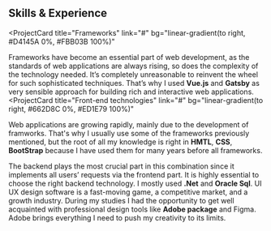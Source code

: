 ## Skills & Experience

<ProjectCard
  title="Frameworks"
  link="#"
  bg="linear-gradient(to right, #D4145A 0%, #FBB03B 100%)"
>
 Frameworks have become an essential part of web development, as the standards of web applications are always rising, so does the complexity of the technology needed. 
 It’s completely unreasonable to reinvent the wheel for such sophisticated techniques. That’s why I used <b>Vue.js</b> and <b>Gatsby</b> as very sensible approach for building rich 
 and interactive web applications.
</ProjectCard>
<ProjectCard
  title="Front-end technologies"
  link="#"
  bg="linear-gradient(to right, #662D8C 0%, #ED1E79 100%)"
>
  Web applications are growing rapidly, mainly due to the development of framworks. 
  That's why I usually use some of the frameworks previously mentioned, but the root of all my knowledge is right in <b>HMTL</b>, <b>CSS</b>, <b>BootStrap</b> because I have used them for many years before all frameworks.

</ProjectCard>
<ProjectCard
  title="Back-end technologies"
  link="#"
  bg="linear-gradient(to right, #009245 0%, #FCEE21 100%)"
>
  The backend plays the most crucial part in this combination since it implements all users’ requests via the frontend part. 
  It is highly essential to choose the right backend technology. I mostly used <b>.Net</b> and <b>Oracle Sql</b>.

</ProjectCard>
<ProjectCard
  title="Design apps"
  link="#"
  bg="linear-gradient(to right, #D585FF 0%, #00FFEE 100%)"
>
  UI UX design software is a fast-moving game, a competitive market, and a growth industry. 
  During my studies I had the opportunity to get well acquainted with professional design tools like <b>Adobe package</b> and Figma.
  Adobe brings everything I need to push my creativity to its limits. 
 
</ProjectCard>
